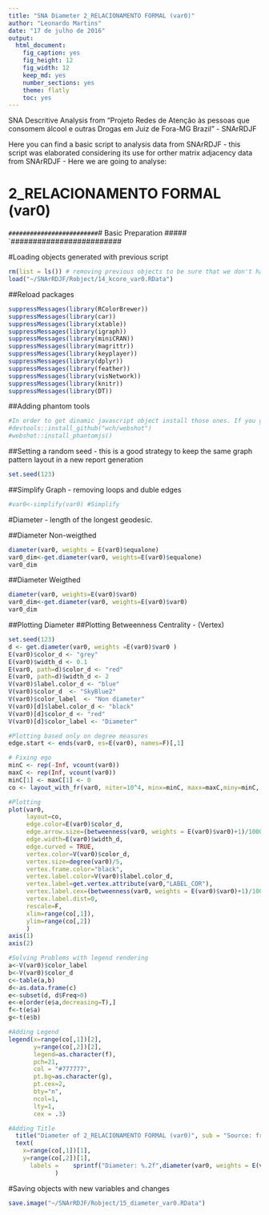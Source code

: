```yaml
---
title: "SNA Diameter 2_RELACIONAMENTO FORMAL (var0)"
author: "Leonardo Martins"
date: "17 de julho de 2016"
output: 
  html_document: 
    fig_caption: yes
    fig_height: 12
    fig_width: 12
    keep_md: yes
    number_sections: yes
    theme: flatly
    toc: yes
---
```

SNA Descritive Analysis from "Projeto Redes de Atenção às pessoas que consomem álcool e outras Drogas em Juiz de Fora-MG   Brazil"  - SNArRDJF

Here you can find a basic script to analysis data from SNArRDJF - this script was elaborated considering its use for orther matrix adjacency data from SNArRDJF - Here we are going to analyse:

# 2_RELACIONAMENTO FORMAL (var0)

`#########################
`# Basic Preparation #####
`#########################

#Loading objects generated with previous script 
```r
rm(list = ls()) # removing previous objects to be sure that we don't have objects conflicts name
load("~/SNArRDJF/Robject/14_kcore_var0.RData")
```
##Reload packages
```r
suppressMessages(library(RColorBrewer))
suppressMessages(library(car))
suppressMessages(library(xtable))
suppressMessages(library(igraph))
suppressMessages(library(miniCRAN))
suppressMessages(library(magrittr))
suppressMessages(library(keyplayer))
suppressMessages(library(dplyr))
suppressMessages(library(feather))
suppressMessages(library(visNetwork))
suppressMessages(library(knitr))
suppressMessages(library(DT))
```
##Adding phantom tools
```r
#In order to get dinamic javascript object install those ones. If you get problems installing go to Stackoverflow.com and type your error to discover what to do. In some cases the libraries need to be intalled in outside R libs.
#devtools::install_github("wch/webshot")
#webshot::install_phantomjs()
```
##Setting a random seed - this is a good strategy to keep the same graph pattern layout in a new report generation
```r
set.seed(123)
```

##Simplify Graph - removing loops and duble edges 
```r
#var0<-simplify(var0) #Simplify
```


#Diameter - length of the longest geodesic.

##Diameter Non-weigthed 
```r
diameter(var0, weights = E(var0)$equalone)
var0_dim<-get.diameter(var0, weights=E(var0)$equalone)
var0_dim
```
##Diameter Weigthed 
```r
diameter(var0, weights=E(var0)$var0)
var0_dim<-get.diameter(var0, weights=E(var0)$var0)
var0_dim
```
##Plotting Diameter
##Plotting Betweenness Centrality - (Vertex)
```r
set.seed(123)
d <- get.diameter(var0, weights =E(var0)$var0 )
E(var0)$color_d <- "grey"
E(var0)$width_d <- 0.1
E(var0, path=d)$color_d <- "red"
E(var0, path=d)$width_d <- 2
V(var0)$label.color_d <- "blue"
V(var0)$color_d  <- "SkyBlue2"
V(var0)$color_label  <- "Non diameter"
V(var0)[d]$label.color_d <- "black"
V(var0)[d]$color_d <- "red"
V(var0)[d]$color_label <- "Diameter"

#Plotting based only on degree measures 
edge.start <- ends(var0, es=E(var0), names=F)[,1]

# Fixing ego
minC <- rep(-Inf, vcount(var0))
maxC <- rep(Inf, vcount(var0))
minC[1] <- maxC[1] <- 0
co <- layout_with_fr(var0, niter=10^4, minx=minC, maxx=maxC,miny=minC, maxy=maxC, weights = E(var0)$var0)

#Plotting
plot(var0, 
     layout=co,
     edge.color=E(var0)$color_d,
     edge.arrow.size=(betweenness(var0, weights = E(var0)$var0)+1)/100000,
     edge.width=E(var0)$width_d,
     edge.curved = TRUE,
     vertex.color=V(var0)$color_d,
     vertex.size=degree(var0)/5,
     vertex.frame.color="black",
     vertex.label.color=V(var0)$label.color_d,
     vertex.label=get.vertex.attribute(var0,"LABEL_COR"),
     vertex.label.cex=(betweenness(var0, weights = E(var0)$var0)+1)/10000,
     vertex.label.dist=0,
     rescale=F,
     xlim=range(co[,1]), 
     ylim=range(co[,2])
     )
axis(1)
axis(2)

#Solving Problems with legend rendering 
a<-V(var0)$color_label 
b<-V(var0)$color_d
c<-table(a,b)
d<-as.data.frame(c)
e<-subset(d, d$Freq>0)
e<-e[order(e$a,decreasing=T),] 
f<-t(e$a)
g<-t(e$b)

#Adding Legend
legend(x=range(co[,1])[2], 
       y=range(co[,2])[2],
       legend=as.character(f),
       pch=21,
       col = "#777777", 
       pt.bg=as.character(g),
       pt.cex=2,
       bty="n", 
       ncol=1,
       lty=1,
       cex = .3)

#Adding Title
  title("Diameter of 2_RELACIONAMENTO FORMAL (var0)", sub = "Source: from authors ")
  text( 
    x=range(co[,1])[1],
    y=range(co[,2])[1], 
      labels =    sprintf("Diameter: %.2f",diameter(var0, weights = E(var0)$var0))
             )
```
#Saving objects with new variables and changes
```r
save.image("~/SNArRDJF/Robject/15_diameter_var0.RData") 
```


